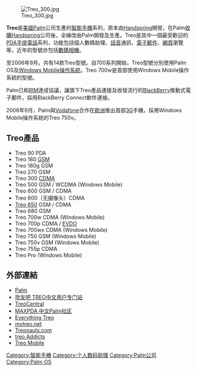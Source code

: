 {{multiple issues|
{{copyedit|time=2013-09-17T15:52:04+00:00}}
{{expand|time=2013-09-17T15:52:04+00:00}}
{{unreferenced|time=2013-09-17T15:52:04+00:00}}
}}
[[File:Treo_300.jpg|thumb]]

'''Treo'''是[[美國|美國]][[Palm|Palm]]公司生產的[[智能手機|智能手機]]系列，原本由[[Handspring|Handspring]]開發，在Palm[[收購|收購]]Handspring公司後，全線改由Palm開發及生產。Treo是其中一個最受歡迎的[[PDA|PDA]][[手提電話|手提電話]]系列，功能包括個人數碼助理、[[話音|話音]]通訊、[[電子郵件|電子郵件]]、[[網頁|網頁]]瀏覽等，近年的型號亦包括[[數碼相機|數碼相機]]。

至2006年9月，共有14款Treo型號。自700系列開始，Treo型號分別使用Palm OS及[[Windows_Mobile|Windows Mobile]][[操作系統|操作系統]]。Treo 700w是首部使用Windows Mobile操作系統的型號。

Palm已和[[Research_In_Motion|RIM]]達成協議，讓旗下Treo產品連接及收發流行的[[BlackBerry|BlackBerry]]推動式電子郵件，採用BlackBerry Connect軟件連接。

2006年9月，Palm與[[Vodafone|Vodafone]]合作在[[歐洲|歐洲]]推出首部[[3G|3G]]手機，採用Windows Mobile操作系統的Treo 750v。

== Treo產品 ==
* Treo 90 PDA
* Treo 180 [[GSM|GSM]]
* Treo 180g GSM
* Treo 270 GSM
* Treo 300 [[CDMA|CDMA]]
* Treo 500 GSM / WCDMA (Windows Mobile)
* Treo 600 GSM / CDMA
* Treo 600（无摄像头）CDMA
* [[Treo_650|Treo 650]] GSM / CDMA
* Treo 680 GSM
* Treo 700w CDMA (Windows Mobile) 
* Treo 700p CDMA / [[EVDO|EVDO]]
* Treo 700wx CDMA (Windows Mobile) 
* Treo 750 GSM (Windows Mobile) 
* Treo 750v GSM (Windows Mobile) 
* Treo 755p CDMA
* Treo Pro (Windows Mobile)

== 外部連結 ==
*[https://web.archive.org/web/20030926090907/http://www.palm.com/ Palm]
*[http://www.treo8.com/ 吹友吧 TREO中文用户专门站]{{Wayback|url=http://www.treo8.com/ |date=20100527071014 }}
*[http://www.treocentral.com/ TreoCentral]{{Wayback|url=http://www.treocentral.com/ |date=20200830101034 }}
*[https://web.archive.org/web/20071111140516/http://bbs.maxpda.com/ MAXPDA 中文Palm社区]
*[http://www.everythingtreo.com/ Everything Treo]{{Wayback|url=http://www.everythingtreo.com/ |date=20060901152547 }}
*[http://mytreo.net/ mytreo.net]{{Wayback|url=http://mytreo.net/ |date=20060926155106 }}
*[http://blog.treonauts.com/ Treonauts.com]{{Wayback|url=http://blog.treonauts.com/ |date=20060903025621 }}
*[https://web.archive.org/web/20060929065918/http://www.treoaddicts.com/ treo Addicts]
*[http://www.treomobile.com/ Treo Mobile]{{Wayback|url=http://www.treomobile.com/ |date=20061004051826 }}

{{Palm手機}}

[[Category:智能手機|Category:智能手機]]
[[Category:个人数码助理|Category:个人数码助理]]
[[Category:Palm公司|Category:Palm公司]]
[[Category:Palm_OS|Category:Palm OS]]